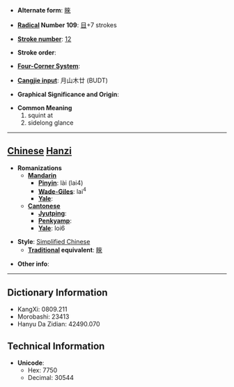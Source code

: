 * '''Alternate form''': [[睞]]

* '''[[Wiktionary:Chinese radical index| Radical]] Number 109''': [[Wiktionary:Chinese radical index 目|目]]+7 strokes

* '''[[Wiktionary:Chinese total strokes index|Stroke number]]''': [[Wiktionary:Chinese total strokes index 12|12]]

* '''Stroke order''': 

* '''[[Wiktionary:Chinese four corner index|Four-Corner System]]''': 

* '''[[Wiktionary:Chinese Cangjie index|Cangjie input]]''': 月山木廿 (BUDT)

* '''Graphical Significance and Origin''': 

* '''Common Meaning'''
*#squint at
*# sidelong glance


----

== [[Chinese]] [[Hanzi]] ==

* '''Romanizations'''
** '''[[Mandarin]]'''
*** '''[[Pinyin]]''': lài (lai4)
*** '''[[Wade-Giles]]''': lai<sup>4</sup>
*** '''[[Yale]]''': 
** '''[[Cantonese]]'''
*** '''[[Jyutping]]''':
*** '''[[Penkyamp]]''': 
*** '''[[Yale]]''': loi6

* '''Style''': [[Simplified Chinese]] 
** '''[[Traditional Chinese|Traditional]] equivalent''': [[睞]]

* '''Other info''': 

----

== Dictionary Information ==

* KangXi: 0809.211
* Morobashi: 23413
* Hanyu Da Zidian: 42490.070

== Technical Information ==

* '''Unicode''':
** Hex: 7750
** Decimal: 30544